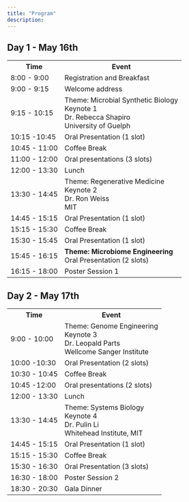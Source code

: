 ```yaml
---
title: "Program"
description: 
---
```



<h2>Day 1 - May 16th</h2>
<div class="day-planner">
  <table>
    <tr>
      <th>Time</th>
      <th>Event</th>
    </tr>
    <tr class="misc">
      <td>8:00 - 9:00</td>
      <td>Registration and Breakfast</td>
    </tr>
    <tr class="misc">
      <td>9:00 - 9:15</td>
      <td>Welcome address</td>
    </tr>
    <tr class="keynote1">
      <td>9:15 - 10:15</td>
      <td class="session-title">Theme: Microbial Synthetic Biology<br>Keynote 1<br>Dr. Rebecca Shapiro<br>University of Guelph</td>
    </tr>
    <tr class="oral1">
      <td>10:15 -10:45</td>
      <td>Oral Presentation (1 slot)</td>
    </tr>
    <tr class="break">
      <td>10:45 - 11:00</td>
      <td>Coffee Break</td>
    </tr>
    <tr class="oral1">
      <td>11:00 - 12:00</td>
      <td>Oral presentations (3 slots)</td>
    </tr>
    <tr class="food">
      <td>12:00 - 13:30</td>
      <td>Lunch</td>
    </tr>
    <tr class="keynote2">
      <td>13:30 - 14:45</td>
      <td class="session-title">Theme: Regenerative Medicine<br>Keynote 2<br>Dr. Ron Weiss<br>MIT</td>
    </tr>
    <tr class="oral2">
      <td>14:45 - 15:15</td>
      <td>Oral Presentation (1 slot)</td>
    </tr>
    <tr class="break">
      <td>15:15 - 15:30</td>
      <td>Coffee Break</td>
    </tr>
    <tr class="oral2">
      <td>15:30 - 15:45</td>
      <td>Oral Presentation (1 slot)</td>
    </tr>
    <tr class="oral5">
      <td>15:45 - 16:15</td>
      <td><strong>Theme: Microbiome Engineering</strong><br>Oral Presentation (2 slots)</td>
    </tr>
    <tr class="poster">
      <td>16:15 - 18:00</td>
      <td>Poster Session 1</td>
    </tr>
  </table>
</div>


<h2>Day 2 - May 17th</h2>
<div class="day-planner">
  <table>
    <tr>
      <th>Time</th>
      <th>Event</th>
    </tr>
    <tr class="keynote3">
      <td>9:00 - 10:00</td>
      <td class="session-title">Theme: Genome Engineering<br>Keynote 3<br>Dr. Leopald Parts<br>Wellcome Sanger Institute</td>
    </tr>
    <tr class="oral3">
      <td>10:00 -10:30</td>
      <td>Oral Presentation (2 slots)</td>
    </tr>
    <tr class="break">
      <td>10:30 - 10:45</td>
      <td>Coffee Break</td>
    </tr>
    <tr class="oral3">
      <td>10:45 -12:00</td>
      <td>Oral presentations (2 slots)</td>
    </tr>
    <tr class="food">
      <td>12:00 - 13:30</td>
      <td>Lunch</td>
    </tr>
    <tr class="keynote4">
      <td>13:30 - 14:45</td>
      <td class="session-title">Theme: Systems Biology<br>Keynote 4<br>Dr. Pulin Li<br>Whitehead Institute, MIT</td>
    </tr>
    <tr class="oral4">
      <td>14:45 - 15:15</td>
      <td>Oral Presentation (1 slot)</td>
    </tr>
    <tr class="break">
      <td>15:15 - 15:30</td>
      <td>Coffee Break</td>
    </tr>
    <tr class="oral4">
      <td>15:30 - 16:30</td>
      <td>Oral Presentation (3 slots)</td>
    </tr>
    <tr class="poster">
      <td>16:30 - 18:00</td>
      <td>Poster Session 2</td>
    </tr>
    <tr class="food">
      <td>18:30 - 20:30</td>
      <td>Gala Dinner</td>
    </tr>
  </table>
</div>